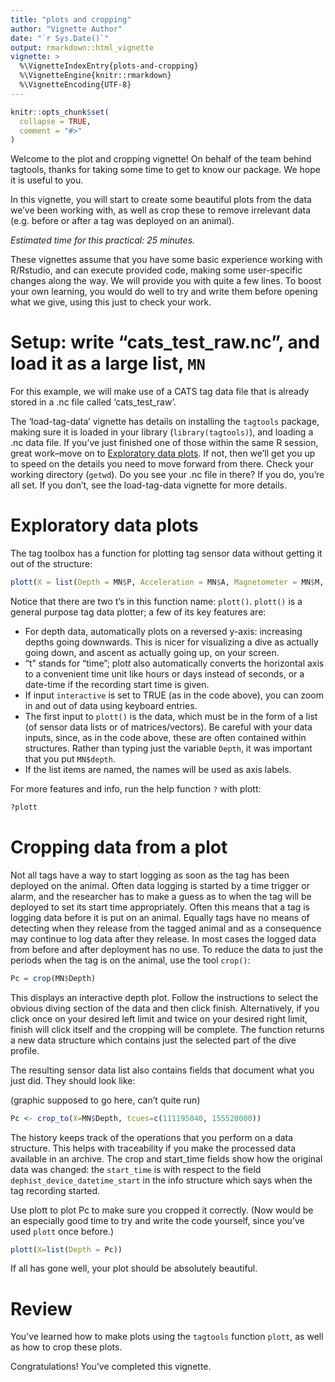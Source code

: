 ```yaml
---
title: "plots and cropping"
author: "Vignette Author"
date: "`r Sys.Date()`"
output: rmarkdown::html_vignette
vignette: >
  %\VignetteIndexEntry{plots-and-cropping}
  %\VignetteEngine{knitr::rmarkdown}
  %\VignetteEncoding{UTF-8}
---
```


```r
knitr::opts_chunk$set(
  collapse = TRUE,
  comment = "#>"
)
```

Welcome to the plot and cropping vignette! On behalf of the team behind tagtools, thanks for taking some time to get to know our package. We hope it is useful to you. 

In this vignette, you will start to create some beautiful plots from the data we've been working with, as well as crop these to remove irrelevant data (e.g. before or after a tag was deployed on an animal).

*Estimated time for this practical: 25 minutes.*

These vignettes assume that you have some basic experience working with R/Rstudio, and can execute provided code, making some user-specific changes along the way. We will provide you with quite a few lines. To boost your own learning, you would do well to try and write them before opening what we give, using this just to check your work.

# Setup: write "cats_test_raw.nc", and load it as a large list, `MN`
For this example, we will make use of a CATS tag data file that is already stored in a .nc file called 'cats_test_raw'.

The 'load-tag-data' vignette has details on installing the `tagtools` package, making sure it is loaded in your library (`library(tagtools)`), and loading a .nc data file. If you've just finished one of those within the same R session, great work--move on to [Exploratory data plots]. If not, then we'll get you up to speed on the details you need to move forward from there. Check your working directory (`getwd`). Do you see your .nc file in there? If you do, you're all set. If you don't, see the load-tag-data vignette for more details.

# Exploratory data plots
The tag toolbox has a function for plotting tag sensor data without getting it out of the structure:

```r
plott(X = list(Depth = MN$P, Acceleration = MN$A, Magnetometer = MN$M, Gyroscope = MN$G), interactive = TRUE)
```

Notice that there are two t's in this function name: `plott()`. `plott()` is a general purpose tag data plotter; a few of its key features are:

- For depth data, automatically plots on a reversed y-axis: increasing depths going downwards. This is nicer for visualizing a dive as actually going down, and ascent as actually going up, on your screen. 
- "t" stands for "time"; plot*t* also automatically converts the horizontal axis to a convenient time unit like hours or days instead of seconds, or a date-time if the recording start time is given. 
- If input `interactive` is set to TRUE (as in the code above), you can zoom in and out of data using keyboard entries.  
- The first input to `plott()` is the data, which must be in the form of a list (of sensor data lists or of matrices/vectors). Be careful with your data inputs, since, as in the code above, these are often contained within structures. Rather than typing just the variable `Depth`, it was important that you put `MN$depth`. 
- If the list items are named, the names will be used as axis labels.

For more features and info, run the help function `?` with plott:

```r
?plott
```

# Cropping data from a plot
Not all tags have a way to start logging as soon as the tag has been deployed on the animal. Often data logging is started by a time trigger or alarm, and the researcher has to make a guess as to when the tag will be deployed to set its start time appropriately.  Often this means that a tag is logging data before it is put on an animal. Equally tags have no means of detecting when they release from the tagged  animal and as a consequence may continue to log data after they release. In most cases the logged data from before and after deployment has no use. To reduce the data to just the periods when the tag is on the animal, use the tool `crop()`:

```r
Pc = crop(MN$Depth)
```

This displays an interactive depth plot. Follow the instructions to select the obvious diving section of the data and then click finish. Alternatively, if you click once on your desired left limit and twice on your desired right limit, finish will click itself and the cropping will be complete. The function returns a new data structure which contains just the selected part of the dive profile. 

The resulting sensor data list also contains fields that document what you just did. They should look like:

(graphic supposed to go here, can't quite run)

```r
Pc <- crop_to(X=MN$Depth, tcues=c(111195040, 155520000))
```

The history keeps track of the operations that you perform on a data structure. This helps with traceability if you make the processed data available in an archive. The crop and start_time fields show how the original data was changed: the `start_time` is with respect to the field `dephist_device_datetime_start` in the info structure which says when the tag recording started.

Use plott to plot Pc to make sure you cropped it correctly. (Now would be an especially good time to try and write the code yourself, since you've used `plott` once before.)

```r
plott(X=list(Depth = Pc))
```

If all has gone well, your plot should be absolutely beautiful. 

# Review 

You've learned how to make plots using the `tagtools` function `plott`, as well as how to crop these plots. 

Congratulations! You've completed this vignette. 